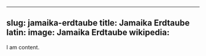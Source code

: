 
---
slug: jamaika-erdtaube
title: Jamaika Erdtaube
latin:
image: Jamaika Erdtaube
wikipedia: 
---

I am content.
